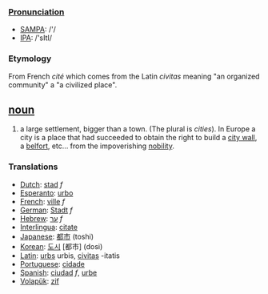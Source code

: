 ===[[Pronunciation]]===
*[[w:SAMPA|SAMPA]]: /'/
*[[w:IPA|IPA]]: /'sItI/

=== Etymology ===
From French ''cité'' which comes from the Latin ''civitas'' meaning "an organized community" a "a civilized place".

== [[noun]] ==
#a large settlement, bigger than a town. (The plural is ''cities''). In Europe a city is a place that had succeeded to obtain the right to build a [[city wall]], a [[belfort]], etc... from the impoverishing [[nobility]].

=== Translations ===
*[[Dutch]]: [[stad]] ''f'' 
*[[Esperanto]]: [[urbo]]
*[[French]]: [[ville]] ''f''
*[[German]]: [[Stadt]] ''f''
*[[Hebrew]]: [[ער]] ''f''
*[[Interlingua]]: [[citate]]
*[[Japanese]]: [[都市]] (toshi)
*[[Korean]]: [[도시]] [都市] (dosi)
*[[Latin]]: [[urbs]] urbis, [[civitas]] -itatis
*[[Portuguese]]: [[cidade]]
*[[Spanish]]: [[ciudad]] ''f'', [[urbe]]
*[[Volapük]]: [[zif]]
